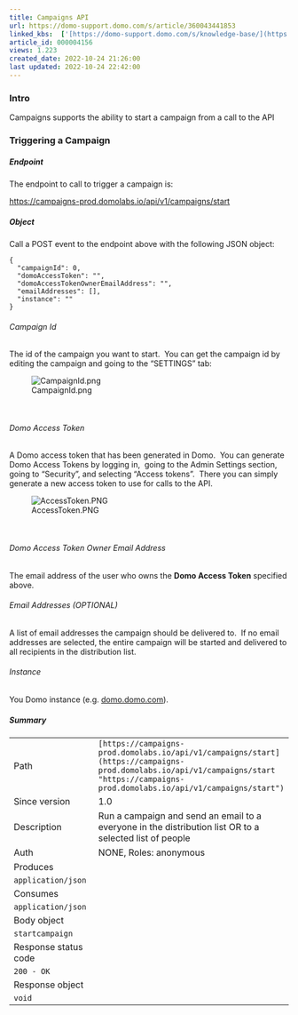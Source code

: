 ```yaml
---
title: Campaigns API
url: https://domo-support.domo.com/s/article/360043441853
linked_kbs:  ['[https://domo-support.domo.com/s/knowledge-base/](https://domo-support.domo.com/s/knowledge-base/)', '[https://domo-support.domo.com/s/](https://domo-support.domo.com/s/)', '[https://domo-support.domo.com/s/topic/0TO5w000000ZampGAC](https://domo-support.domo.com/s/topic/0TO5w000000ZampGAC)', '[https://domo-support.domo.com/s/topic/0TO5w000000Zan9GAC](https://domo-support.domo.com/s/topic/0TO5w000000Zan9GAC)', '[https://domo-support.domo.com/s/article/360043441853](https://domo-support.domo.com/s/article/360043441853)', '[https://domo-support.domo.com/s/topic/0TO5w000000Zan9GAC/available-apps](https://domo-support.domo.com/s/topic/0TO5w000000Zan9GAC/available-apps)', '[https://domo-support.domo.com/s/article/360043429933](https://domo-support.domo.com/s/article/360043429933)', '[https://domo-support.domo.com/s/article/360043429953](https://domo-support.domo.com/s/article/360043429953)', '[https://domo-support.domo.com/s/article/360042925494](https://domo-support.domo.com/s/article/360042925494)', '[https://domo-support.domo.com/s/article/360043429913](https://domo-support.domo.com/s/article/360043429913)', '[https://domo-support.domo.com/s/article/4408174643607](https://domo-support.domo.com/s/article/4408174643607)', '[https://domo-support.domo.com/s/login/](https://domo-support.domo.com/s/login/)']
article_id: 000004156
views: 1.223
created_date: 2022-10-24 21:26:00
last updated: 2022-10-24 22:42:00
---
```




### Intro


Campaigns supports the ability to start a campaign from a call to the API


### Triggering a Campaign


##### Endpoint


The endpoint to call to trigger a campaign is:


[https://campaigns-prod.domolabs.io/api/v1/campaigns/start](https://campaigns-prod.domolabs.io/api/v1/campaigns/start "https://campaigns-prod.domolabs.io/api/v1/campaigns/start")


##### Object


Call a POST event to the endpoint above with the following JSON object:



```
{
  "campaignId": 0,
  "domoAccessToken": "",
  "domoAccessTokenOwnerEmailAddress": "",
  "emailAddresses": [],
  "instance": ""
}
```

###### Campaign Id


The id of the campaign you want to start.  You can get the campaign id by editing the campaign and going to the "SETTINGS" tab:


![CampaignId.png](CampaignId.png)


 


###### Domo Access Token


A Domo access token that has been generated in Domo.  You can generate Domo Access Tokens by logging in,  going to the Admin Settings section, going to "Security", and selecting "Access tokens".  There you can simply generate a new access token to use for calls to the API.


![AccessToken.PNG](AccessToken.PNG)


 


###### Domo Access Token Owner Email Address


The email address of the user who owns the **Domo Access Token** specified above.


###### Email Addresses (OPTIONAL)


A list of email addresses the campaign should be delivered to.  If no email addresses are selected, the entire campaign will be started and delivered to all recipients in the distribution list. 


###### Instance


You Domo instance (e.g. [domo.domo.com](http://domo.domo.com)). 


##### Summary




|  |  |
| --- | --- |
| Path | `[https://campaigns-prod.domolabs.io/api/v1/campaigns/start](https://campaigns-prod.domolabs.io/api/v1/campaigns/start "https://campaigns-prod.domolabs.io/api/v1/campaigns/start")` |
| Since version | 1.0 |
| Description | Run a campaign and send an email to a everyone in the distribution list OR to a selected list of people |
| Auth | NONE, Roles: anonymous |
| Produces |
| `application/json` |
| Consumes |
| `application/json` |
| Body object |
| `startcampaign` |
| Response status code |
| `200 - OK` |
| Response object |
| `void` |

